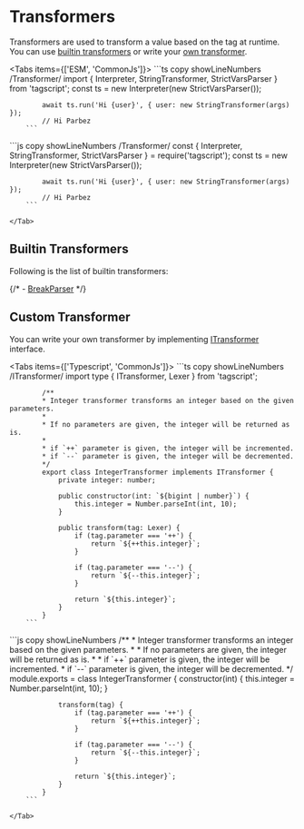 # Transformers


Transformers are used to transform a value based on the tag at runtime. You can use [builtin transformers](#builtin-transformers) or write your [own transformer](#custom-transformer).

<Tabs items={['ESM', 'CommonJs']}>
	<Tab>
		```ts copy showLineNumbers /Transformer/
			import { Interpreter, StringTransformer, StrictVarsParser } from 'tagscript';
			const ts = new Interpreter(new StrictVarsParser());

    		await ts.run('Hi {user}', { user: new StringTransformer(args) });
    		// Hi Parbez
    	```

 </Tab>
    <Tab>
    	```js copy showLineNumbers /Transformer/
    		const { Interpreter, StringTransformer, StrictVarsParser } = require('tagscript');
    		const ts = new Interpreter(new StrictVarsParser());

    		await ts.run('Hi {user}', { user: new StringTransformer(args) });
    		// Hi Parbez
    	```

    </Tab>

</Tabs>

## Builtin Transformers

Following is the list of builtin transformers:

{/* -   [BreakParser](/tagscript/parsers/break) */}

## Custom Transformer

You can write your own transformer by implementing [ITransformer](/typedoc-api/tagscript/interfaces/ITransformer) interface.

<Tabs items={['Typescript', 'CommonJs']}>
	<Tab>
		```ts copy showLineNumbers /ITransformer/
			import type { ITransformer, Lexer } from 'tagscript';

    		/**
    		* Integer transformer transforms an integer based on the given parameters.
    		*
    		* If no parameters are given, the integer will be returned as is.
    		*
    		* if `++` parameter is given, the integer will be incremented.
    		* if `--` parameter is given, the integer will be decremented.
    		*/
    		export class IntegerTransformer implements ITransformer {
    			private integer: number;

    			public constructor(int: `${bigint | number}`) {
    				this.integer = Number.parseInt(int, 10);
    			}

    			public transform(tag: Lexer) {
    				if (tag.parameter === '++') {
    					return `${++this.integer}`;
    				}

    				if (tag.parameter === '--') {
    					return `${--this.integer}`;
    				}

    				return `${this.integer}`;
    			}
    		}
    	```

 </Tab>
    <Tab>
    	```js copy showLineNumbers
    		/**
    		* Integer transformer transforms an integer based on the given parameters.
    		*
    		* If no parameters are given, the integer will be returned as is.
    		*
    		* if `++` parameter is given, the integer will be incremented.
    		* if `--` parameter is given, the integer will be decremented.
    		*/
    		module.exports = class IntegerTransformer {
    			constructor(int) {
    				this.integer = Number.parseInt(int, 10);
    			}

    			transform(tag) {
    				if (tag.parameter === '++') {
    					return `${++this.integer}`;
    				}

    				if (tag.parameter === '--') {
    					return `${--this.integer}`;
    				}

    				return `${this.integer}`;
    			}
    		}
    	```

    </Tab>

</Tabs>
